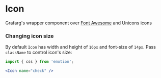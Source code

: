 
<Meta title="MDX|Icon" component={Icon} />

# Icon

Grafarg's wrapper component over [Font Awesome](https://fontawesome.com/) and Unicons icons


### Changing icon size

By default `Icon` has width and height of `16px` and font-size of `14px`. Pass `className` to control icon's size:

```jsx
import { css } from 'emotion';

<Icon name="check" />
```


<Props of={Icon} />
